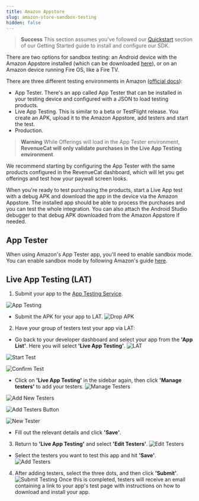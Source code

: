 ```yaml
---
title: Amazon Appstore
slug: amazon-store-sandbox-testing
hidden: false
---
```

> **Success**
> This section assumes you've followed our [Quickstart](doc:getting-started-1) section of our Getting Started guide to install and configure our SDK.

There are two options for sandbox testing: an Android device with the Amazon Appstore installed (which can be downloaded [here](https://www.amazon.com/gp/mas/get/amazonapp)), or on an Amazon device running Fire OS, like a Fire TV.

There are three different testing environments in Amazon ([official docs](https://developer.amazon.com/docs/in-app-purchasing/iap-testing-overview.html)):
- App Tester. There's an app called App Tester that can be installed in your testing device and configured with a JSON to load testing products.
- Live App Testing. This is similar to a beta or TestFlight release. You create an APK, upload it to the Amazon Appstore, add testers and start the test.
- Production.

> **Warning**
> While Offerings will load in the App Tester environment, **RevenueCat will only validate purchases in the Live App Testing environment**.

We recommend starting by configuring the App Tester with the same products configured in the RevenueCat dashboard, which will let you get offerings and test how your paywall screen looks. 

When you're ready to test purchasing the products, start a Live App test with a debug APK and download the app in the device via the Amazon Appstore. The installed app should be able to process the purchases and you can test the whole integration. You can also attach the Android Studio debugger to that debug APK downloaded from the Amazon Appstore if needed.

## App Tester

When using Amazon's App Tester app, you'll need to enable sandbox mode. You can enable sandbox mode by following Amazon's guide [here](https://developer.amazon.com/docs/in-app-purchasing/iap-app-tester-user-guide.html#installtester).

## Live App Testing (LAT)

1. Submit your app to the [App Testing Service](https://developer.amazon.com/apps-and-games/test).

![App Testing](https://files.readme.io/7ab44b1-f701287-app_testing.png)

* Submit the APK for your app to LAT.
![Drop APK](https://files.readme.io/b4dbe03-93bdcaa-drop_APK.png)

2. Have your group of testers test your app via LAT:
* Go back to your developer dashboard and select your app from the **'App List'**. Here you will select **'Live App Testing'**.
![LAT](https://files.readme.io/78caa45-cbab3b9-LAT.png)

![Start Test](https://files.readme.io/b540d1a-ed38e3b-start_test.png)

![Confirm Test](https://files.readme.io/e5712be-70b62c2-confirm_test.png)
* Click on **'Live App Testing'** in the sidebar again, then click **'Manage testers'** to add your testers.
![Manage Testers](https://files.readme.io/28e3256-d8b8f65-manage_testers.png)

![Add New Testers](https://files.readme.io/5bf4765-5993e21-add_new_testers.png)

![Add Testers Button](https://files.readme.io/8277436-ef6f896-add_testers_button.png)

![New Tester](https://files.readme.io/70a8930-6ef789e-new_tester.png)
* Fill out the relevant details and click **'Save'**.

3. Return to **'Live App Testing'** and select **'Edit Testers'**.
![Edit Testers](https://files.readme.io/3c31ea7-7487072-edit_testers.png)
* Select the testers you want to test this app and hit **'Save'**.
![Add Testers](https://files.readme.io/09efbc3-0524ef2-add_testers_1.png)

4. After adding testers, select the three dots, and then click **'Submit'**.
![Submit Testing](https://files.readme.io/ba4459c-ed5a521-submit_testing.png)
Once this is completed, testers will receive an email containing a link to your app's test page with instructions on how to download and install your app.